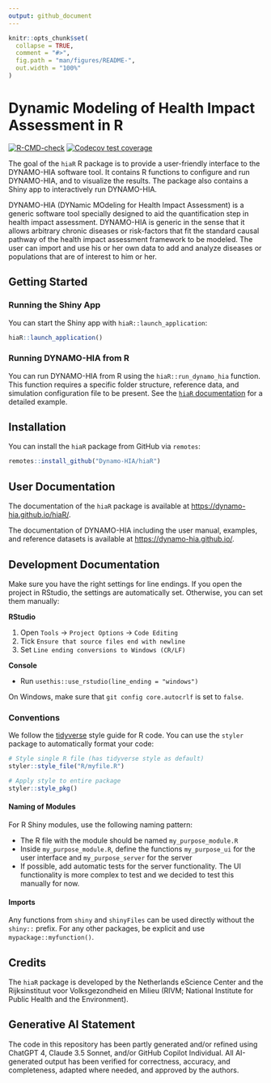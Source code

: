 ---
output: github_document
---

<!-- README.md is generated from README.Rmd. Please edit that file -->

```{r, include = FALSE}
knitr::opts_chunk$set(
  collapse = TRUE,
  comment = "#>",
  fig.path = "man/figures/README-",
  out.width = "100%"
)
```

# Dynamic Modeling of Health Impact Assessment in R

<!-- badges: start -->
[![R-CMD-check](https://github.com/Dynamo-HIA/hiaR/actions/workflows/R-CMD-check.yaml/badge.svg)](https://github.com/Dynamo-HIA/hiaR/actions/workflows/R-CMD-check.yaml)
[![Codecov test coverage](https://codecov.io/gh/Dynamo-HIA/hiaR/graph/badge.svg)](https://app.codecov.io/gh/Dynamo-HIA/hiaR)
<!-- badges: end -->

The goal of the `hiaR` R package is to provide a user-friendly interface to the DYNAMO-HIA software tool. It contains R functions to configure and run DYNAMO-HIA, and to visualize the results. The package also contains a Shiny app to interactively run DYNAMO-HIA.

DYNAMO-HIA (DYNamic MOdeling for Health Impact Assessment) is
a generic software tool specially designed to aid the quantification
step in health impact assessment. DYNAMO-HIA is generic in the sense
that it allows arbitrary chronic diseases or risk-factors that fit the
standard causal pathway of the health impact assessment framework to
be modeled. The user can import and use his or her own data to add and
analyze diseases or populations that are of interest to him or her.

## Getting Started
### Running the Shiny App

You can start the Shiny app with `hiaR::launch_application`:

```r
hiaR::launch_application()
```

### Running DYNAMO-HIA from R

You can run DYNAMO-HIA from R using the `hiaR::run_dynamo_hia` function. This function requires a specific folder structure, reference data, and simulation configuration file to be present. See the [`hiaR` documentation](https://dynamo-hia.github.io/hiaR/docs/articles/example.html) for a detailed example.

## Installation

You can install the `hiaR` package from GitHub via `remotes`:

```r
remotes::install_github("Dynamo-HIA/hiaR")
```

## User Documentation

The documentation of the `hiaR` package is available at [https://dynamo-hia.github.io/hiaR/](https://dynamo-hia.github.io/hiaR/).

The documentation of DYNAMO-HIA including the user manual, examples, and reference datasets is available at [https://dynamo-hia.github.io/](https://dynamo-hia.github.io/).

## Development Documentation

Make sure you have the right settings for line endings. If you open the project in RStudio, the settings are automatically set. Otherwise, you can set them manually:

**RStudio**

1. Open `Tools` $\rightarrow$ `Project Options` $\rightarrow$ `Code Editing`
2. Tick `Ensure that source files end with newline`
3. Set `Line ending conversions to Windows (CR/LF)` 

**Console**

- Run `usethis::use_rstudio(line_ending = "windows")`

On Windows, make sure that `git config core.autocrlf` is set to `false`.

### Conventions

We follow the [tidyverse](https://style.tidyverse.org/) style guide for R code. You can use the `styler` package to automatically format your code:

```r
# Style single R file (has tidyverse style as default)
styler::style_file("R/myfile.R")

# Apply style to entire package
styler::style_pkg()
```

#### Naming of Modules

For R Shiny modules, use the following naming pattern:

- The R file with the module should be named `my_purpose_module.R`
- Inside `my_purpose_module.R`, define the functions `my_purpose_ui` for the user interface and `my_purpose_server` for the server
- If possible, add automatic tests for the server functionality. The UI functionality is more complex to test and we decided to test this manually for now.

#### Imports

Any functions from `shiny` and `shinyFiles` can be used directly without the `shiny::` prefix.
For any other packages, be explicit and use `mypackage::myfunction()`.

## Credits

The `hiaR` package is developed by the Netherlands eScience Center and the Rijksinstituut voor Volksgezondheid en Milieu (RIVM; National Institute for Public Health and the Environment).

## Generative AI Statement

The code in this repository has been partly generated and/or refined using
ChatGPT 4, Claude 3.5 Sonnet, and/or GitHub Copilot Individual. All AI-generated output has been verified for correctness,
accuracy, and completeness, adapted where needed, and approved by the authors.

